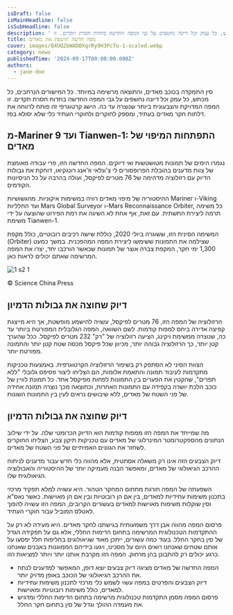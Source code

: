 ```yaml
---
isDraft: false
isMainHeadline: false
isSubHeadline: false
description: ' סין התמקדה בכוכב מאדים, והתוצאה מרשימה במיוחד. כל המישורים הנרחבים, כל מכתש, כל עמק וכל דיונה נחשפים על גבי המפה החדשה בחדות חסרת תקדים. זו'
title: מפה חדשה חושפת את מאדים
cover: images/Q4UQ2bWADBXqrRy9H3PcTo-1-scaled.webp
category: news
publishedTime: '2024-09-17T00:00:00.000Z'
authors:
  - jane-doe
---
```


סין התמקדה בכוכב מאדים, והתוצאה מרשימה במיוחד. כל המישורים הנרחבים, כל מכתש, כל עמק וכל דיונה נחשפים על גבי המפה החדשה בחדות חסרת תקדים. זו המפה המדויקת והצבעונית ביותר שנוצרה עד כה. הישג קרטוגרפי זה פותח לרווחה את דלתות חקר מאדים בעתיד, ומספק לחוקרים ולחוקרי העתיד כלי שלא יסולא בפז.

## מ-Mariner 9 ועד Tianwen-1: התפתחות המיפוי של מאדים

נגמרו הימים של תמונות מטושטשות ואי דיוקים. המפה החדשה הזו, פרי עבודה מאומצת של צוות מדענים בהובלת הפרופסורים לי צ'ונלאי וז'אנג רונגקיאו, דוחקת את גבולות הדיוק עם רזולוציה מדהימה של 76 מטרים לפיקסל, ועולה בהרבה על כל הניסיונות הקודמים.

ההיסטוריה של מיפוי מאדים רוויה במשימות איקוניות. מהגשושיות Mariner ו-Viking ועד החלליות Mars Global Surveyor ו-Mars Reconnaissance Orbiter, כל משימה תרמה ליצירת התשתית. עם זאת, אף אחת לא השיגה את רמת הפירוט שהוצעה על ידי משימת Tianwen-1.

המשימה הסינית הזו, ששוגרה ביולי 2020, כוללת שישה רכיבים רובוטיים, כולל מקפת (Orbiter) שצילמה את התמונות ששימשו ליצירת המפה המהפכנית. במשך כמעט 1,300 ימי חקר, המקפת צברה אוצר של תמונות שכאשר הורכבו יחד, יצרו את המפה המרשימה שאתם יכולים לראות כאן.

![1 s2 1](images/1-s2-1.webp)

© Science China Press

## דיוק שחוצה את גבולות הדמיון

הרזולוציה של המפה הזו, 76 מטרים לפיקסל, עשויה להישמע מופשטת, אך היא מייצגת קפיצה אדירה ביחס למפות קודמות. לשם השוואה, המפה הגלובלית המפורטת ביותר עד כה, שנוצרה ממשימת ויקינג, הציעה רזולוציה של "רק" 232 מטרים לפיקסל. ככל שהערך קטן יותר, כך הרזולוציה גבוהה יותר, מכיוון שכל פיקסל מכסה שטח קטן יותר והתמונה מפורטת יותר.

הצוות הסיני לא הסתפק רק בשיפור הרזולוציה הקרטוגרפית. באמצעות טכניקות מתקדמות לעיבוד תמונה והתאמת אלומות, הם הצליחו ליצור פסיפס גלובלי "ללא תפרים", שהקטין את הפערים בין התמונות לפחות מפיקסל אחד. כל תמונת לוויין של כוכב הלכת יושרה בקפידה עם התמונות האחרות, וכתוצאה מכך נוצרה תמונה אחידה של פני השטח של מאדים, ללא שיבושים נראים לעין בין התמונות השונות.

## דיוק שחוצה את גבולות הדמיון

מה שמייחד את המפה הזו ממפות קודמות הוא הדיוק הכרומטי שלה. על ידי שילוב הנתונים מהספקטרומטר המינרלוגי של מאדים עם טכניקות תיקון צבע, הצליחו החוקרים לשחזר את הגוונים האמיתיים של פני השטח של מאדים.

דיוק הצבעים הזה אינו רק משאלה אסתטית, אלא מהווה כלי חדש עבור מדענים לניתוח ההרכב הגיאולוגי של מאדים, ומאפשר הבנה מעמיקה יותר של ההיסטוריה והאבולוציה הגיאולוגית שלו.

השפעתה של המפה חורגת מתחום המחקר הטהור. היא עשויה למלא תפקיד מרכזי בתכנון משימות עתידיות למאדים, בין אם הן רובוטיות ובין אם הן מאוישות. כאשר נאס"א וסין שוקלות משימות מאוישות למאדים בעשורים הקרובים, המפה הזו עשויה להפוך לאטלס המוביל עבור חוקרי העתיד.

פרסום המפה מהווה אבן דרך משמעותית בגישתנו לחקר מאדים. היא מעידה לא רק על ההתקדמות הטכנולוגית המרשימה בתחום הדימות החללי, אלא גם על תפקידה הגדל של סין בחקר החלל. בעוד כמה עשורים, ייתכן מאוד שגיאולוגים בחליפות חלל יפסעו על אותם שטחים שאנחנו רואים היום על מסכינו, ויגעו בידיהם הממוגנות באבנים שאנחנו כרגע יכולים רק להתבונן בהן מרחוק. המפה הזו מקרבת אותנו יותר ויותר למציאות הזו.

- המפה החדשה של מאדים מציגה דיוק צבעים יוצא דופן, המאפשר למדענים לנתח את ההרכב הגיאולוגי של הכוכב באופן מדויק יותר.
- דיוק הצבעים והפרטים במפה עשוי לשמש כלי מרכזי לתכנון משימות עתידיות למאדים, כולל משימות רובוטיות ומאוישות.
- פרסום המפה מסמן התקדמות טכנולוגית מרשימה בתחום הדימות החללי ומדגיש את מעמדה ההולך וגדל של סין בתחום חקר החלל.
